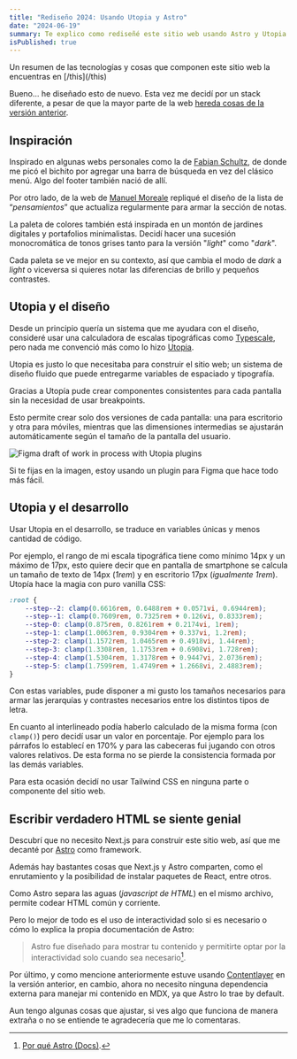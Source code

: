 ```yaml
---
title: "Rediseño 2024: Usando Utopia y Astro"
date: "2024-06-19"
summary: Te explico como rediseñé este sitio web usando Astro y Utopia
isPublished: true
---
```


<Message inPost>
	Un resumen de las tecnologías y cosas que componen este sitio web la encuentras en [/this](/this)
</Message>

Bueno... he diseñado esto de nuevo. Esta vez me decidí por un stack diferente, a pesar de que la mayor parte de la web [hereda cosas de la versión anterior](https://2023.juanberrios.com).

## Inspiración

Inspirado en algunas webs personales como la de [Fabian Schultz](https://www.fabianschultz.com/), de donde me picó el bichito por agregar una barra de búsqueda en vez del clásico menú. Algo del footer también nació de allí. 

Por otro lado, de la web de [Manuel Moreale](https://manuelmoreale.com/) repliqué el diseño de la lista de “*pensamientos*” que actualiza regularmente para armar la sección de notas.

La paleta de colores también está inspirada en un montón de jardines digitales y portafolios minimalistas. Decidí hacer una sucesión monocromática de tonos grises tanto para la versión "_light_" como "_dark_".

<Palette />

Cada paleta se ve mejor en su contexto, así que cambia el modo de _dark_ a _light_ o viceversa si quieres notar las diferencias de brillo y pequeños contrastes.

## Utopia y el diseño

Desde un principio quería un sistema que me ayudara con el diseño, consideré usar una calculadora de escalas tipográficas como [Typescale](https://typescale.com/), pero nada me convenció más como lo hizo [Utopia](https://utopia.fyi/).

Utopia es justo lo que necesitaba para construir el sitio web; un sistema de diseño fluido que puede entregarme variables de espaciado y tipografía.

Gracias a Utopía pude crear componentes consistentes para cada pantalla sin la necesidad de usar breakpoints.

Esto permite crear solo dos versiones de cada pantalla: una para escritorio y otra para móviles, mientras que las dimensiones intermedias se ajustarán automáticamente según el tamaño de la pantalla del usuario.

![Figma draft of work in process with Utopia plugins](https://storage.juanberrios.com/figma-capture.png)

Si te fijas en la imagen, estoy usando un plugin para Figma que hace todo más fácil.

## Utopia y el desarrollo

Usar Utopia en el desarrollo, se traduce en variables únicas y menos cantidad de código.

Por ejemplo, el rango de mi escala tipográfica tiene como mínimo 14px y un máximo de 17px, esto quiere decir que en pantalla de smartphone se calcula un tamaño de texto de 14px (_1rem_) y en escritorio 17px (_igualmente 1rem_). Utopía hace la magia con puro vanilla CSS:

```css
:root {
	--step--2: clamp(0.6616rem, 0.6488rem + 0.0571vi, 0.6944rem);
	--step--1: clamp(0.7609rem, 0.7325rem + 0.126vi, 0.8333rem);
	--step-0: clamp(0.875rem, 0.8261rem + 0.2174vi, 1rem);
	--step-1: clamp(1.0063rem, 0.9304rem + 0.337vi, 1.2rem);
	--step-2: clamp(1.1572rem, 1.0465rem + 0.4918vi, 1.44rem);
	--step-3: clamp(1.3308rem, 1.1753rem + 0.6908vi, 1.728rem);
	--step-4: clamp(1.5304rem, 1.3178rem + 0.9447vi, 2.0736rem);
	--step-5: clamp(1.7599rem, 1.4749rem + 1.2668vi, 2.4883rem);
}
```

Con estas variables, pude disponer a mi gusto los tamaños necesarios para armar las jerarquías y contrastes necesarios entre los distintos tipos de letra.

En cuanto al interlineado podía haberlo calculado de la misma forma (con `clamp()`) pero decidí usar un valor en porcentaje. Por ejemplo para los párrafos lo establecí en 170% y para las cabeceras fui jugando con otros valores relativos. De esta forma no se pierde la consistencia formada por las demás variables.

Para esta ocasión decidí no usar Tailwind CSS en ninguna parte o componente del sitio web.

## Escribir verdadero HTML se siente genial

Descubrí que no necesito Next.js para construir este sitio web, así que me decanté por [Astro](https://astro.build) como framework.

Además hay bastantes cosas que Next.js y Astro comparten, como el enrutamiento y la posibilidad de instalar paquetes de React, entre otros.

Como Astro separa las aguas (*javascript de HTML*) en el mismo archivo, permite codear HTML común y corriente.

Pero lo mejor de todo es el uso de interactividad solo si es necesario o cómo lo explica la propia documentación de Astro:

> Astro fue diseñado para mostrar tu contenido y permitirte optar por la interactividad solo cuando sea necesario[^1].

Por último, y como mencione anteriormente estuve usando [Contentlayer](/notes/contentlayer) en la versión anterior, en cambio, ahora no necesito ninguna dependencia externa para manejar mi contenido en MDX, ya que Astro lo trae by default.

Aun tengo algunas cosas que ajustar, si ves algo que funciona de manera extraña o no se entiende te agradecería que me lo comentaras.

[^1]: [Por qué Astro (Docs)](https://docs.astro.build/es/concepts/why-astro/#orientado-al-contenido).